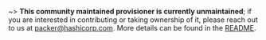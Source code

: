 ~> **This community maintained provisioner is currently unmaintained**; if you
are interested in contributing or taking ownership of it, please reach out to us
at [packer@hashicorp.com](mailto://packer@hashicorp.com). More details can be
found in the
[README](https://github.com/hashicorp/packer/blob/main/README.md#unmaintained-plugins).
